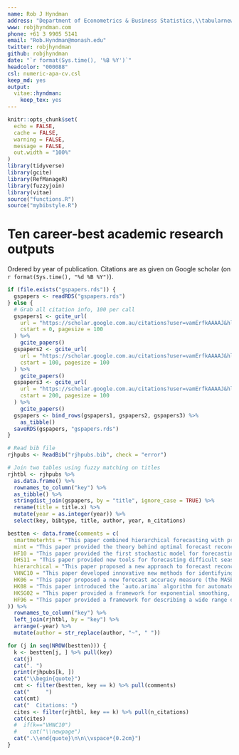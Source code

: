 ```yaml
---
name: Rob J Hyndman
address: "Department of Econometrics & Business Statistics,\\tabularnewline Monash University, VIC 3800, Australia."
www: robjhyndman.com
phone: +61 3 9905 5141
email: "Rob.Hyndman@monash.edu"
twitter: robjhyndman
github: robjhyndman
date: "`r format(Sys.time(), '%B %Y')`"
headcolor: "000088"
csl: numeric-apa-cv.csl
keep_md: yes
output:
  vitae::hyndman:
    keep_tex: yes
---
```


```r
knitr::opts_chunk$set(
  echo = FALSE,
  cache = FALSE,
  warning = FALSE,
  message = FALSE,
  out.width = "100%"
)
library(tidyverse)
library(gcite)
library(RefManageR)
library(fuzzyjoin)
library(vitae)
source("functions.R")
source("mybibstyle.R")
```

# Ten career-best academic research outputs {-}

Ordered by year of publication. Citations are as given on Google scholar (on `r format(Sys.time(), "%d %B %Y")`).\vspace*{0.2cm}

```r
if (file.exists("gspapers.rds")) {
  gspapers <- readRDS("gspapers.rds")
} else {
  # Grab all citation info, 100 per call
  gspapers1 <- gcite_url(
    url = "https://scholar.google.com.au/citations?user=vamErfkAAAAJ&hl=en",
    cstart = 0, pagesize = 100
  ) %>%
    gcite_papers()
  gspapers2 <- gcite_url(
    url = "https://scholar.google.com.au/citations?user=vamErfkAAAAJ&hl=en",
    cstart = 100, pagesize = 100
  ) %>%
    gcite_papers()
  gspapers3 <- gcite_url(
    url = "https://scholar.google.com.au/citations?user=vamErfkAAAAJ&hl=en",
    cstart = 200, pagesize = 100
  ) %>%
    gcite_papers()
  gspapers <- bind_rows(gspapers1, gspapers2, gspapers3) %>%
    as_tibble()
  saveRDS(gspapers, "gspapers.rds")
}
```

```r
# Read bib file
rjhpubs <- ReadBib("rjhpubs.bib", check = "error")

# Join two tables using fuzzy matching on titles
rjhtbl <- rjhpubs %>%
  as.data.frame() %>%
  rownames_to_column("key") %>%
  as_tibble() %>%
  stringdist_join(gspapers, by = "title", ignore_case = TRUE) %>%
  rename(title = title.x) %>%
  mutate(year = as.integer(year)) %>%
  select(key, bibtype, title, author, year, n_citations)
```

```r
bestten <- data.frame(comments = c(
  smartmeterhts = "This paper combined hierarchical forecasting with probabilistic forecasts for the first time and applied the ideas to the important problem of electricity demand modelling. It is already attracting citations despite being online for only a few months. RJH provided some methodological expertise and knowledge of the associated literature. Contribution: 20\\%.",
  mint = "This paper provided the theory behind optimal forecast reconciliation, showing why reconciliation works, and providing new insights into how it can be extended.  Although only published last year, it has already received many citations. RJH provided the methodological expertise and problem formulation. Contribution: 33\\%.",
  HF10 = "This paper provided the first stochastic model for forecasting peak electricity demand up to several decades ahead. Variations of this model are now widely used in the electricity industry. One such variation won several prizes in the GEFCom2017 competition. RJH provided the methodological expertise, problem formulation and initial coding. Contribution: 75\\%.",
  DHS11 = "This paper provided new tools for forecasting difficult seasonal patterns including multiple seasonality, asynchronous multiple calendars, and non-integer seasonality. It provides the theory behind the TBATS method of forecasting. RJH provided the methodological expertise, problem formulation and some of the data analysis. Contribution: 50\\%.",
  hierarchical = "This paper proposed a new approach to forecast reconciliation that has initiated a great deal of new work in the area, and is now widely used in practice. Wickramsuriya et al (2019) provides the theoretical support for the algorithm proposed here. RJH provided the methodological expertise, problem formulation and some of the implementation. Contribution: 60\\%.",
  VHNC10 = "This paper developed innovative new methods for identifying structural breaks in time series of images. The techniques are now widely used in remote sensing practice and underpin the BFAST algorithm. RJH provided the methodological expertise and some of the implementation. Contribution: 25\\%.",
  HK06 = "This paper proposed a new forecast accuracy measure (the MASE) which has quickly become a standard in forecasting studies. RJH provided the methodological expertise, problem formulation and the implementation. Contribution: 90\\%.",
  HK08 = "This paper introduced the `auto.arima` algorithm for automated model selection using ARIMA models. It is now widely used for automatic forecasting in business and industry.  RJH provided the methodological expertise, problem formulation and the implementation. Contribution: 80\\%.",
  HKSG02 = "This paper provided a framework for exponential smoothing, allowing automated model selection, likelihood-based estimation, etc. The algorithm developed is now widely used for automatic forecasting in business and industry. RJH provided the methodological expertise, problem formulation and some of the implementation. Contribution: 75\\%.",
  HF96 = "This paper provided a framework for describing a wide range of sample quantile estimation methods. It is now the basis of quantile estimation routines in many different software packages as well as the Wikipedia article on sample quantiles.  RJH provided the methodological expertise, problem formulation and most of the implementation. Contribution: 80\\%."
)) %>%
  rownames_to_column("key") %>%
  left_join(rjhtbl, by = "key") %>%
  arrange(-year) %>%
  mutate(author = str_replace(author, "~", " "))
```

```r
for (j in seq(NROW(bestten))) {
  k <- bestten[j, ] %>% pull(key)
  cat(j)
  cat(". ")
  print(rjhpubs[k, ])
  cat("\\begin{quote}")
  cmt <- filter(bestten, key == k) %>% pull(comments)
  cat("     ")
  cat(cmt)
  cat("  Citations: ")
  cites <- filter(rjhtbl, key == k) %>% pull(n_citations)
  cat(cites)
  #  if(k=="VHNC10")
  #    cat("\\newpage")
  cat(".\\end{quote}\n\n\\vspace*{0.2cm}")
}
```
